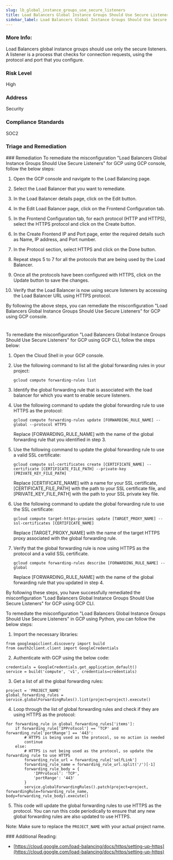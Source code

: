 ```yaml
---
slug: lb_global_instance_groups_use_secure_listeners
title: Load Balancers Global Instance Groups Should Use Secure Listeners
sidebar_label: Load Balancers Global Instance Groups Should Use Secure Listeners
---
```


### More Info:

Load Balancers global instance groups should use only the secure listeners. A listener is a process that checks for connection requests, using the protocol and port that you configure.

### Risk Level

High

### Address

Security

### Compliance Standards

SOC2


### Triage and Remediation
<Tabs>
<Tab title='Remediation'>
### Remediation

<AccordionGroup>
<Accordion title='Using Console' defaultOpen='true'>
To remediate the misconfiguration "Load Balancers Global Instance Groups Should Use Secure Listeners" for GCP using GCP console, follow the below steps:

1. Open the GCP console and navigate to the Load Balancing page.

2. Select the Load Balancer that you want to remediate.

3. In the Load Balancer details page, click on the Edit button.

4. In the Edit Load Balancer page, click on the Frontend Configuration tab.

5. In the Frontend Configuration tab, for each protocol (HTTP and HTTPS), select the HTTPS protocol and click on the Create button.

6. In the Create Frontend IP and Port page, enter the required details such as Name, IP address, and Port number.

7. In the Protocol section, select HTTPS and click on the Done button.

8. Repeat steps 5 to 7 for all the protocols that are being used by the Load Balancer.

9. Once all the protocols have been configured with HTTPS, click on the Update button to save the changes.

10. Verify that the Load Balancer is now using secure listeners by accessing the Load Balancer URL using HTTPS protocol.

By following the above steps, you can remediate the misconfiguration "Load Balancers Global Instance Groups Should Use Secure Listeners" for GCP using GCP console.

#
</Accordion>

<Accordion title='Using CLI'>
To remediate the misconfiguration "Load Balancers Global Instance Groups Should Use Secure Listeners" for GCP using GCP CLI, follow the steps below:

1. Open the Cloud Shell in your GCP console.

2. Use the following command to list all the global forwarding rules in your project:

   ```
   gcloud compute forwarding-rules list
   ```

3. Identify the global forwarding rule that is associated with the load balancer for which you want to enable secure listeners.

4. Use the following command to update the global forwarding rule to use HTTPS as the protocol:

   ```
   gcloud compute forwarding-rules update [FORWARDING_RULE_NAME] --global --protocol HTTPS
   ```

   Replace [FORWARDING_RULE_NAME] with the name of the global forwarding rule that you identified in step 3.

5. Use the following command to update the global forwarding rule to use a valid SSL certificate:

   ```
   gcloud compute ssl-certificates create [CERTIFICATE_NAME] --certificate [CERTIFICATE_FILE_PATH] --private-key [PRIVATE_KEY_FILE_PATH]
   ```

   Replace [CERTIFICATE_NAME] with a name for your SSL certificate, [CERTIFICATE_FILE_PATH] with the path to your SSL certificate file, and [PRIVATE_KEY_FILE_PATH] with the path to your SSL private key file.

6. Use the following command to update the global forwarding rule to use the SSL certificate:

   ```
   gcloud compute target-https-proxies update [TARGET_PROXY_NAME] --ssl-certificates [CERTIFICATE_NAME]
   ```

   Replace [TARGET_PROXY_NAME] with the name of the target HTTPS proxy associated with the global forwarding rule.

7. Verify that the global forwarding rule is now using HTTPS as the protocol and a valid SSL certificate.

   ```
   gcloud compute forwarding-rules describe [FORWARDING_RULE_NAME] --global
   ```

   Replace [FORWARDING_RULE_NAME] with the name of the global forwarding rule that you updated in step 4.

By following these steps, you have successfully remediated the misconfiguration "Load Balancers Global Instance Groups Should Use Secure Listeners" for GCP using GCP CLI.
</Accordion>

<Accordion title='Using Python'>
To remediate the misconfiguration "Load Balancers Global Instance Groups Should Use Secure Listeners" in GCP using Python, you can follow the below steps:

1. Import the necessary libraries: 

```
from googleapiclient.discovery import build
from oauth2client.client import GoogleCredentials
```

2. Authenticate with GCP using the below code:

```
credentials = GoogleCredentials.get_application_default()
service = build('compute', 'v1', credentials=credentials)
```

3. Get a list of all the global forwarding rules:

```
project = 'PROJECT_NAME'
global_forwarding_rules = service.globalForwardingRules().list(project=project).execute()
```

4. Loop through the list of global forwarding rules and check if they are using HTTPS as the protocol:

```
for forwarding_rule in global_forwarding_rules['items']:
    if forwarding_rule['IPProtocol'] == 'TCP' and forwarding_rule['portRange'] == '443':
        # HTTPS is being used as the protocol, so no action is needed
        continue
    else:
        # HTTPS is not being used as the protocol, so update the forwarding rule to use HTTPS
        forwarding_rule_url = forwarding_rule['selfLink']
        forwarding_rule_name = forwarding_rule_url.split('/')[-1]
        forwarding_rule_body = {
            'IPProtocol': 'TCP',
            'portRange': '443'
        }
        service.globalForwardingRules().patch(project=project, forwardingRule=forwarding_rule_name, body=forwarding_rule_body).execute()
```

5. This code will update the global forwarding rules to use HTTPS as the protocol. You can run this code periodically to ensure that any new global forwarding rules are also updated to use HTTPS.

Note: Make sure to replace the `PROJECT_NAME` with your actual project name.
</Accordion>

</AccordionGroup>
</Tab>
</Tabs>
### Additional Reading:

- [https://cloud.google.com/load-balancing/docs/https/setting-up-https](https://cloud.google.com/load-balancing/docs/https/setting-up-https) 

